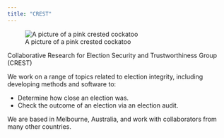 ```yaml
---
title: "CREST"
---
```


<div align="center">![A picture of a pink crested
cockatoo](171901813.jpeg)</div>

Collaborative Research for Election Security and Trustworthiness Group (CREST)

We work on a range of topics related to election integrity, including
developing methods and software to:

- Determine how close an election was.
- Check the outcome of an election via an election audit.

We are based in Melbourne, Australia, and work with collaborators from many
other countries.
